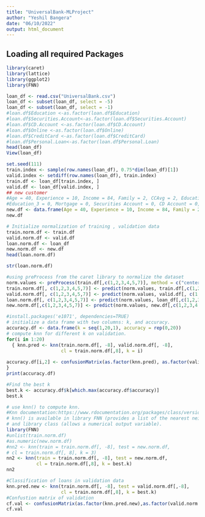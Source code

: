 ```yaml
---
title: "UniversalBank-MLProject"
author: "Yeshil Bangera"
date: "06/10/2022"
output: html_document
---
```



## Loading all required Packages

```r
library(caret)
library(lattice)
library(ggplot2)
library(FNN)
```


```r
loan_df <- read.csv("UniversalBank.csv")
loan_df <- subset(loan_df, select = -5)
loan_df <- subset(loan_df, select = -1)
#loan.df$Education <-as.factor(loan.df$Education)
#loan.df$Securities.Account<-as.factor(loan.df$Securities.Account)
#loan.df$CD.Account <-as.factor(loan.df$CD.Account)
#loan.df$Online <-as.factor(loan.df$Online)
#loan.df$CreditCard <-as.factor(loan.df$CreditCard)
#loan.df$Personal.Loan<-as.factor(loan.df$Personal.Loan)
head(loan_df)
View(loan_df)
```


```r
set.seed(111)
train.index <- sample(row.names(loan_df), 0.75*dim(loan_df)[1])
valid.index <- setdiff(row.names(loan_df), train.index)
train.df <- loan_df[train.index, ]
valid.df <- loan_df[valid.index, ]
## new customer
#Age = 40, Experience = 10, Income = 84, Family = 2, CCAvg = 2, Education_1 = 0, Education_2 = 1,
#Education_3 = 0, Mortgage = 0, Securities Account = 0, CD Account = 0, Online = 1, and Credit Card = 1.
new.df <- data.frame(Age = 40, Experience = 10, Income = 84, Family = 2, CCAvg = 2, Education=2, Mortgage = 0, Securities.Account = 0, CD.Account = 0, Online = 1, CreditCard = 1)
new.df
```


```r
# Initialize normalization of training , validation data
train.norm.df <- train.df
valid.norm.df <- valid.df
loan.norm.df <- loan_df
new.norm.df <- new.df
head(loan.norm.df)

```


```r
str(loan.norm.df)
```


```r
#using preProcess from the caret library to normalize the dataset
norm.values <- preProcess(train.df[,c(1,2,3,4,5,7)], method = c("center", "scale"))
train.norm.df[, c(1,2,3,4,5,7)] <- predict(norm.values, train.df[,c(1,2,3,4,5,7)])
valid.norm.df[, c(1,2,3,4,5,7)] <- predict(norm.values, valid.df[, c(1,2,3,4,5,7)]) 
loan.norm.df[, c(1,2,3,4,5,7)] <- predict(norm.values, loan_df[,c(1,2,3,4,5,7)]) 
new.norm.df[,c(1,2,3,4,5,7)] <- predict(norm.values, new.df[,c(1,2,3,4,5,7)])
```


```r
#install.packages('e1071', dependencies=TRUE)
# initialize a data frame with two columns: k, and accuracy.
accuracy.df <- data.frame(k = seq(1,20,1), accuracy = rep(0,20))
# compute knn for different k on validation.
for(i in 1:20) 
  { knn.pred <- knn(train.norm.df[, -8], valid.norm.df[, -8], 
                    cl = train.norm.df[,8], k = i)
  
accuracy.df[i,2] <- confusionMatrix(as.factor(knn.pred), as.factor(valid.norm.df[,8]))$overall[1]
}
print(accuracy.df)
```


```r
#Find the best k
best.k <- accuracy.df$k[which.max(accuracy.df$accuracy)] 
best.k
```


```r
# use knn() to compute knn.
#Knn documentation:https://www.rdocumentation.org/packages/class/versions/7.3-17/topics/knn
# knn() is available in library FNN (provides a list of the nearest neighbors)
# and library class (allows a numerical output variable).
library(FNN)
#unlist(train.norm.df)
#as.numeric(new.norm.df)
#nn2 <- knn(train = train.norm.df[, -8], test = new.norm.df,
# cl = train.norm.df[, 8], k = 3)
nn2 <- knn(train = train.norm.df[, -8], test = new.norm.df, 
           cl = train.norm.df[,8], k = best.k) 
nn2
```


```r
#Classification of loans in validation data
knn.pred.new <- knn(train.norm.df[, -8], test = valid.norm.df[,-8],
                    cl = train.norm.df[,8], k = best.k)
#Confustion matrix of validation
cf.val <- confusionMatrix(as.factor(knn.pred.new),as.factor(valid.norm.df[,8]))
cf.val
```
